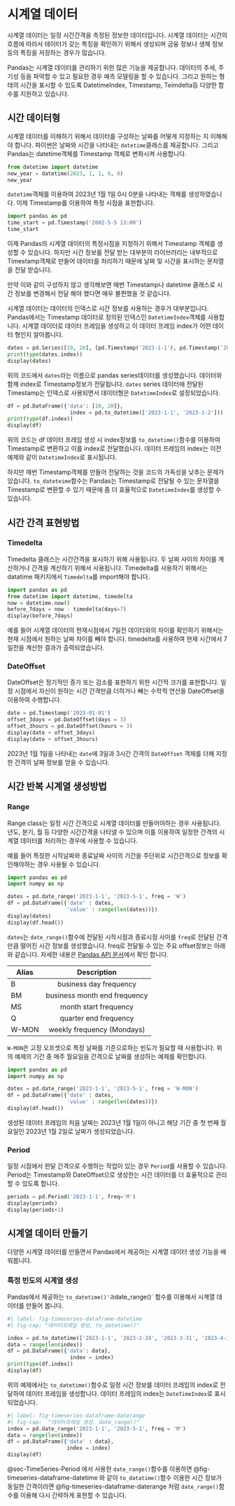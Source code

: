 # 시계열 데이터

시계열 데이터는 일정 시간간격을 측정된 정보한 데이터입니다. 시계열 데이터는 시간의 흐름에 따라서 테이터가 갖는
특징을 확인하기 위해서 생성되며 금융 정보나 생체 정보등의 특징을 저장하는 경우가 많습니다.

Pandas는 시계열 데이터를 관리하기 위한 많은 기능을 제공합니다.  데이터의 추세, 주기성 등을 파악할 수 있고
필요한 경우 예측 모델링을 할 수 있습니다. 그리고 원하는 형태의 시간을 표시할 수 있도록 DatetimeIndex, Timestamp, Teimdelta등
다양한 함수를 지원하고 있습니다.


## 시간 데이터형

시계열 데이터를 이해하기 위해서 데이터를 구성하는 날짜를 어떻게 지정하는 지 이해해야 합니다.
파이썬은 날짜와 시간을 나타내는 `datetime`클래스를 제공합니다. 그리고 Pandas는 datetime객체를 Timestamp 객체로 변화시켜 사용합니다.

```python
from datetime import datetime
new_year = datetime(2023, 1, 1, 0, 0)
new_year
```

`datetime`객체를 이용하여 2023년 1월 1일 0시 0분을 나타내는 객체를 생성하였습니다. 이제 Timestamp를 이용하여
특정 시점을 표현합니다.

```python
import pandas as pd
time_start = pd.Timestamp('2002-5-5 13:00')
time_start
```
이제 Pandas의 시계열 데이터의 특정시점을 지정하기 위해서 Timestamp 객체를 생성할 수 있습니다. 하지만 시간 정보를
전달 받는 대부분의 라이브러리는 내부적으로 Timestamp객체로 만들어 데이터를 처리하기 때문에 날짜 및 시간을 표시하는 문자열을 전달 받습니다.

만약 이와 같이 구성하지 않고 생각해보면 매번 Timestamp나 datetime 클래스로 시간 정보를 변경해서 전달 해야 했다면 매우 불편했을 것 같습니다.

시계열 데이터는 데이터의 인덱스로 시간 정보를 사용하는 경우가 대부분입니다. Pandas에서는 Timestamp 데이터로 정의된 인덱스인
`DatetimeIndex`객체를 사용합니다. 시계열 데이터로 데이터 프레임을 생성하고 이 데이터 프레임 index가 어떤 데이터 형인지 알아봅니다.

```python
dates = pd.Series([10, 20], [pd.Timestamp('2023-1-1'), pd.Timestamp('2023-1-2')])
print(type(dates.index))
display(dates)
```

위의 코드에서 `dates`라는 이름으로 pandas series데이터를 생성했습니다. 데이터와 함께 index로 Timestamp정보가 전달됩니다.
`dates` series 데이터에 전달된 Timestamp는 인덱스로 사용되면서 데이터형은 `DatetimeIndex`로 설정되었습니다.

```python
df = pd.DataFrame({'data': [10, 20]},
                    index = pd.to_datetime(['2023-1-1', '2023-1-2']))
print(type(df.index))
display(df)
```

위의 코드는 df 데이터 프레임 생성 시 index정보를 `to_datetime()`함수를 이용하여 Timestamp로 변환하고
이를 index로 전달했습니다. 데이터 프레임의 index는 이전 예제와 같이 `DatetimeIndex`로 표시됩니다.

::: callout-tip
하지만 매번 Timestamp객체를 만들어 전달하는 것을 코드의 가독성을 낮추는 문제가 있습니다.
`to_dateteime`함수는 Pandas는 Timestamp로 전달될 수 있는 문자열을 Timestamp로 변환할 수 있기 때문에
좀 더 효율적으로 `DatetimeIndex`를 생성할 수 있습니다.
:::











## 시간 간격 표현방법

### Timedelta
Timedelta 클래스는 시간간격을 표시하기 위해 사용됩니다. 두 날짜 사이의 차이를 계산하거나
간격을 계산하기 위해서 사용됩니다. Timedelta를 사용하기 위해서는 datatime 패키지에서 `Timedelta`를 import해야 합니다.

```python
import pandas as pd
from datetime import datetime, timedelta
now = datetime.now()
before_7days = now - timedelta(days=7)
display(before_7days)
```

예를 들어 시계열 데이터의 현재시점에서 7일전 데이터와의 차이를 확인하기 위해서는 현재 시점에서
원하는 날짜 차이를 빼야 합니다. timedelta를 사용하여 현재 시간에서 7일전을 계산한 결과가 출력되었습니다.

### DateOffset

DateOffset은 정기적인 증가 또는 감소를 표현하기 위한 시간적 크기를 표현합니다.
일정 시점에서 자신이 원하는 시간 간격만큼 더하거나 빼는 수학적 연산을 DateOffset을 이용하여 수행합니다.

```python
date = pd.Timestamp('2023-01-01')
offset_3days = pd.DateOffset(days = 3)
offset_3hours = pd.DateOffset(hours = 3)
display(date + offset_3days)
display(date + offset_3hours)
```

2023년 1월 1일을 나타내는 `date`에 3일과 3시간 간격의 `DateOffset` 객체를 더해
지정한 간격의 날짜 정보를 얻을 수 있습니다.









## 시간 반복 시계열 생성방법

### Range

Range class는 일정 시간 간격으로 시계열 데이터를 만들어야하는 경우 사용됩니다.
년도, 분기, 월 등 다양한 시간간격을 나타낼 수 있으며 이를 이용하여 일정한 간격의
시계열 데이터를 처리하는 경우에 사용할 수 있습니다.

예를 들어 특정한 시작날짜와 종료날짜 사이의 기간을 주단위로 시간간격으로 정보를 확인해야하는 경우
사용될 수 있습니다.

```python
import pandas as pd
import numpy as np

dates = pd.date_range('2023-1-1', '2023-5-1', freq = 'W')
df = pd.DataFrame({'date' : dates,
                   'value' : range(len(dates))})
display(dates)
display(df.head())
```

`dates`는 `date_range()`함수에 전달된 시작시점과 종료시점 사이를 `freq`로 전달된 간격만큼 떨어진
시간 정보를 생성했습니다. freq로 전달될 수 있는 주요 offset정보는 아래와 같습니다.
자세한 내용은 [Pandas API 문서](https://pandas.pydata.org/docs/user_guide/timeseries.html#timeseries-offset-aliases)에서 확인 합니다.

| Alias | Description              |
| ----  | :----------------------: |
|   B   | business day frequency   |
|   BM  | business month end frequency |
|   MS  | month start frequency |
|  Q    | quarter end frequency |
|  W-MON | weekly frequency (Mondays) |

`W-MON`은 고정 오프셋으로 특정 날짜를 기준으로하는 빈도가 필요할 때 사용합니다. 위의 예제의
기간 중 매주 월요일을 간격으로 날짜를 생성하는 예제를 확인합니다.

```python
import pandas as pd
import numpy as np

dates = pd.date_range('2023-1-1', '2023-5-1', freq = 'W-MON')
df = pd.DataFrame({'date' : dates,
                   'value' : range(len(dates))})
display(df.head())
```

생성된 데이터 프레임의 처음 날짜는 2023년 1월 1일이 아니고 해당 기간 중 첫 번째 월요일인
2023년 1월 2일로 날짜가 생성되었습니다.

### Period {#sec-TimeSeries-Period}

일정 시점에서 한달 간격으로 수행하는 작업이 있는 경우 `Period`를 사용할 수 있습니다.
Period는 Timestamp와 DateOffset으로 생성한는 시간 데이터를 더 효율적으로 관리할 수 있도록 합니다.

```python
periods = pd.Period('2023-1-1', freq='M')
display(periods)
display(periods+1)
```











## 시계열 데이터 만들기

다양한 시계열 데이터를 만들면서 Pandas에서 제공하는 시계열 데이터 생성 기능을 배워봅니다.

### 특정 빈도의 시계열 생성
Pandas에서 제공하는 `to_datetime()'과 `date_range()` 함수를 이용해서 시계열 데이터를 만들어 봅니다.

```python
#| label: fig-timeseries-dataframe-datetime
#| fig-cap: "데이터프레임 생성, to_datetime()"

index = pd.to_datetime(['2023-1-1', '2023-2-28', '2023-3-31', '2023-4-30'])
data = range(len(index))
df = pd.DataFrame({'data': data},
                    index = index)
print(type(df.index))
display(df)
```

위의 예제에서는 `to_datetime()`함수로 일정 시간 정보를 데이터 프레임의 index로 전달하여
데이터 프레임을 생성합니다. 데이터 프레임의 index는 `DateTimeIndex`로 표시되었습니다.

```python
#| label: fig-timeseries-dataframe-daterange
#| fig-cap:  "데이터프레임 생성, date_range()"
index = pd.date_range('2023-1-1', '2023-5-1', freq = 'M')
data = range(len(index))
df = pd.DataFrame({'data' : data},
                   index = index)
display(df)
```

@sec-TimeSeries-Period 에서 사용한 `date_range()`함수를 이용하면
@fig-timeseries-dataframe-datetime 와 같이 `to_datatime()`함수 이용한 시간 정보가 동일한 간격이라면
@fig-timeseries-dataframe-daterange 처럼 `date_range()`함수를 이용해 다시 간략하게 표현할 수 있습니다.


